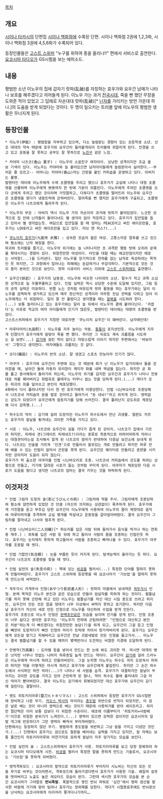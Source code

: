 [[목차]]
== 개요 ==
[[시이나 타카시]]의 단편집 [[시이나 백화점]]에 수록된 단편. 시이나 백화점 2권에 1,2,3화, 시이나 백화점 3권에 4,5,6화가 수록되어 있다.

등장인물들은 [[고스트 스위퍼]] "누구를 위하여 종을 울리나!!" 편에서 서비스로 출연한다. [[요코시마 타다오]]가 GS시험을 보는 에피소드.

== 내용 ==
평범한 소년 이노우의 집에 갑자기 랏파(乱破)를 자칭하는 효우가와 요우간 남매가 나타나 보호를 해주겠다고 끼어들게 된다. 이노우 가는 과거 [[전국시대]], 죽을 뻔 했던 무장을 도와준 적이 있었고 그 답례로 자손대대 랏파(乱破)[* [[닌자]]를 가리키는 방언 가운데 하나.]의 도움을 받게 되었다는 것이다. 두 명이 일으키는 트러블 앞에 이노우의 평범한 생활은 무너지게 된다.

== 등장인물 ==
 * 이노우(伊能) : 평범함을 자부하고 있으며, 다소 놀림받는 경향이 있는 초등학생 소년. 선조 대대의 약속 때문에 효우가와 요우간이 들러붙게되어 트러블에 휘말리게 된다. 안경을 쓰고 있고 운동을 잘 못하고 공부도 잘 못하므로 [[노진구]] 같은 느낌.

 * 카야마 나츠코(香山 夏子) : 이노우의 소꿉친구 여자아이. 상냥한 성격이지만 조금 울보 기색이 있다. 이노우는 카야마와 늘 붙어있으면 남자아이들에게 놀림받아서 싫어한다.--부러운 줄 모르고-- 어머니는 카야마(香山)라는 간판을 붙인 커피숍을 운영하고 있다. 아버지는 불명.
 발렌타인 데이에 이노우에게 수제 초콜렛을 주려고 했으나 효우가가 교실에 나타나 대형 초콜렛을 선물하며 이노우에게 뽀뽀까지 한 탓에 기분이 뒤틀린다. 이노우에게 주려던 초콜렛을 오다 군에게 주려고 했던 것이라며 거짓말하고, 다투다가 초콜렛을 떨어뜨려 이노우와 요우간은 초콜렛을 찾다가 냉동트럭에 갇혀버린다. 얼어죽을 뻔 했지만 효우가에게 구출되고, 초콜렛은 이노우가 나츠코에게 돌려주게 된다.

 * 이노우의 부모 : 아버지 역시 이노우 가의 자손이라 과거에 랏파가 붙어있었다. 느긋한 성격으로 집 안에 닌자들이 돌아다녀도 별 생각이 없이 적응하고 있다. 효우가가 집안일을 돕고 있어서 별 생각없는듯. 여담으로 집안일을 할 때 엄마는 PEACE라고 써진 에이프런을, 효우가는 LOVE라고 써진 에이프런을 입고 있다. 러브 앤 피스?(...)

 * [[쿠노이치 효우가]](九能市 氷雅) : 성숙한 모습의 젊은 여성. 고풍스러운 말투를 쓰고 있으며 평소에는 닌자 복장을 한다.
 파괴와 트러블을 즐기고, 이노우의 위기에는 늘 나타나지만 초 과격한 행동 탓에 오히려 문제를 확대시키는 경향이 있다. 위험천만한 여성이다. 타인을 대할 때는 애교만점이지만 때로는 사악함(...)을 드러낸다. 일단 이노우를 장기적으로 천하를 잡는 남자로 육성하려는 목적인 듯 하지만, 그 과정에서 일어나는 피해에는 둔감하거나 무감각하다. 기본적으로 모든 것이 흥미 본위인 것으로 보인다. 랏파 시큐리티 서비스 이외에 [[고스트 스위퍼]]에도 출연했다.

 * 요우간(妖岩) : 효우가의 남동생. 이노우와 비슷한 나이대의 소년. 말수가 적고 과묵 소심한 성격으로 늘 우물쭈물하고 있다. 인법 실력은 역시 상당한 수준에 도달해 있지만, 그림 등의 공작 실력은 미묘하다. 반쯤 노는 것처럼 여유있게 랏파 활동을 하는 효우가와는 달리 이노우를 끔찍하게 생가하고 있으며 매우 헌신적인 성격이라 아무튼 전심 전력을 다하고 있어 이노우에게는 더 위험하다. 일이 잘 안 풀렸다고 생각했을 때는 [[할복]]을 시도하려 한다.(...) 보통 놀러다니고 있는 효우가와는 달리 늘 뒤에서 이노우의 곁에 붙어다닌다. '귀엽다'는 이유로 학교의 여자 아이들에게 인기가 많은듯, 발렌타인 데이에는 대량의 초콜렛을 받았다.
 고스트스위퍼에서 효우가가 지칭한 대로라면 '쿠노이치 요우간'이 돼버린다. 남자애인데!

 * 마루타마치(丸田町) : 이노우를 자주 놀리는 악동. [[퉁퉁이]] 포지션인듯. 이노우에게 지우개 던졌다가 효우가에게 칼맞아 죽을 뻔 했다. 하지만 그 뒤로도 계속 괴롭힘을 시도하는 걸 보면(...) [[감기]]에 걸린 적이 없다고 자랑스럽게 이야기 하지만 주변에서는 '바보라서' 그렇다고 생각한다. 여자애들도 괴롭히는 것 같다.

 * 오다(織田) : 이노우의 반의 소년. 잘 생겼고 스포츠 만능이라 인기가 많다.

 * 야쿠자 : 효우가와 요우간이 주변에 있는 것 때문에 화가 난 이노우가 길거리에서 돌을 걷어찼을 때, 날아간 돌에 자동차 유리창이 깨지자 화를 내며 멱살을 잡는다. 하지만 곧 화를 풀고 용서해줘서 돌아가려 하는데, 이노우의 위기를 감지한 요우간과 효우가가 나타나 전봇대로 차를 꿰어버리고 휘발유로 불태우는 터무니 없는 짓을 당하게 된다.(...) 게다가 모든 파괴의 죄를 덮어쓰고 본인이 체포당했다.
 4화에서 다시 풀려나지만 다시 한 번 효우가에게 이용당한다. 인법 니닌바오리로 조종당해서 나츠코네 커피숍의 문을 발로 걷어차고 들어가서 "돈 내놔!"라고 외치게 된다. 영락없는 강도가 되었다가 요우간에게 칼등치기를 당해 쓰러진다. 결국 풀려난지 강도죄로 체포당해 다시 감옥행.(...)

 * 하수도의 악어 : 감기에 걸려 도망치던 이노우가 하수도에서 만난 괴생물. 철판도 자르는 효우가의 칼날을 튕겨내는 괴이한 가죽을 가지고 있다.

 * 시로 : 이노우, 나츠코와 요우간이 길을 가다가 줍게 된 강아지. 나츠코가 집에서 기르려 하지만, 피레네 견(그레이트 피레네즈?)이라는 종류로 최종적으로 어마어마하게 자라나는 대형견이라는걸 조사해서 알게 된 나츠코의 엄마가 반대하여 다음날 보건소에 보내게 된다. 나츠코는 인술을 가르쳐 '인견'으로 만들어서 쓸모있는 개로 만들려고 하지만 하루 만에 배울 수 있는 인법이 없어서 곤란을 겪게 된다. 요우간은 웨이터로 만들려고 훈련을 시키지만 강아지라 도움이 되지 않는다.
 효우가가 막 출소한 야쿠자를 인법 니닌바오리로 조종. 나츠코네 커피숍에서 강도를 하려는 상황으로 만들고, 거기에 달려온 시로가 돕는 것처럼 꾸미게 된다. 야쿠자가 체포당한 다음 시로가 도움을 줬다고 생각한 나츠코의 엄마는 결국 키우는 것을 허락하게 된다.

== 이것저것 ==
 * 인법 그림자 도핑의 술(影どうぴんぐの術) : 그림자에 약을 주사. 그림자에게 조종당하여 평소에 얌전하게 있었던 것 만큼 (자신의 의지와는 상관없이) 폭주하게 된다. 효우가에게 거짓말을 듣고 부추김 당한 요우간이 이노우에게 사용하여 이노우의 몸이 제멋대로 움직여 마루타마치를 추격하며 교실 몇개를 박살내고 운동장을 갈아엎어버렸다. 결국 요우간이 그림자를 잘라내고 나서야 멈추게 된다.

 * 인법 니닌바오리(二人羽織)[* 하오리를 입은 사람 뒤에 들어가서 음식을 먹거나 하는 연회용 재주.] : 외투를 입은 사람 등 뒤에 파고 들어서 사람의 몸을 조종하는 인법인듯 하다. 효우가는 눈치채지 못하게 파고들어서 사람을 조종하고 빠져나올 수 있다. 효우가가 야쿠자를 조종할 때 썻다.

 * 인법 기합안(気合眼) : 눈을 부릅뜬 듯이 커지게 된다. 탐색능력이 올라가는 듯 하다. 요우간이 나츠코의 초콜렛을 찾을 때 썻다.

 * 인법 실언의 술(失言の術) : 목에 있는 [[비공]]을 찔러서(...) 특정한 단어를 말하지 못하게 만들어버린다. 효우가가 고스트 스위퍼에 등장햇을 때 요코시마가 '기브업'을 말하지 못하게 만드는데 써먹었다.

 * 꼭두각시 카게무샤 인형(あやつり影武者人形) : 랏파의 마을에서 보내져온 [[꼭두각시]] 인형. 본래 목적은 이노우 본인과 같은 모습으로 만들어 암살자를 피하게 하는 것이다. 뜀틀넘기를 하지 못해 곤란해 하고 있던 이노우는 뜀틀넘기를 자신 대신 시킬 용도로 쓰려고 하지만, 요우간이 만든 것은 얼굴 형태가 너무 이상해서 써먹지 못하고 포기한다. 하지만 다음날 효우가가 자신이 새로 만든 인형으로 이노우를 대신하여 수업을 받게 만든다.
 효우가의 조종으로 이노우 인형은 [[완벽초인]]같은 모습을 보이며 인기를 얻게 된다. 인형 조종이 너무 쉽다고 생각한 효우가는 '이노우가 천하에 군림하려면' "인형으로 대신하고 본인은 처분"하는게 더 빠르겠다는 위험천만한 농담(?)을 하게 되고, 요우간이 그걸 듣고 인형을 빼앗아 도망치다가 빠진 인형의 머리가 트럭에 치어서 망가져버리게 된다. 효우가는 요우간에게 모든걸 맡기고 피해버리고 요우간은 전날 괴발새발로 만든 인형을 들고가서... 이노우는 결국 뜀틀넘기를 할 수 있을 때까지 몇백번이나 도전하는 비참한 지경에 도달하게 된다.

 * 만병약(万病薬) : 도마뱀 등을 넣어서 만드는 한 눈에 봐도 괴이한 약. 마시면 대개의 병은 낫지만 너무나 맛없는 나머지 하루종일 눕게 만드는 약이다. 요우간이 [[감기]]에 걸려 드러누은 이노우에게 마시게 하려고 만들어버린다. 그걸 눈치챈 이노우는 하수도 까지 도망쳐서 피하려 하지만 약을 어떻게든 마시게 하려고 효우가와 요우간에게 붙잡힌다. 하지만 그 순간 하수도에서 서식하던 하얀 악어(...)가 나타나 세 사람을 습격. 효우가가 대결하지만 칼날이 부러지는 괴이한 강도를 가지고 있어 곤란하게 된 찰나, 약이 하수도 물에 흘러내려 그걸 마신 악어가 뻗어버린다. 결국 이노우는 감기에서 회복되었지만 대신 효우가와 요우간이 감기에 걸린다는 결말이다.

 * 영도 히토키리마루(霊刀ヒトキリマル) : 고스트 스위퍼에서 등장한 효우가가 GS시험편에 장비하고 나온 무기. [[카오스 박사]]의 마리아는 [[총도법]] 위반으로 반칙이 되었지만, 이 검은 날로 베는 것이 아니라 영력으로 베는 것이기 때문에 사용허가를 받아 세이프라고. 하지만 절단력은 이미 보통 검보다 더 위험한 수준이다. 애초에 이름부터가 '히토키리=사람베기'이므로 위험한 분위기가 느껴진다.(...) 영력이 있으면 강력한 검이지만 요코시마의 일발 개그에 반응하다가 그만 영력이 빠져서 부러져버렸다.
 단편에서는 등장하지 않던 무기. 평범하게 총도법을 위반하고 그냥 칼을 가지고 다녔던 것인가.(...) 단편에서 효우가는 검으로도 철판을 베어내는 실력을 가지고 있지만, 칼 자체는 보통 물건인지 히토키리마루와 마찬가지로 묘하게 칼날이 자주 망가지는 모습을 보인다.

 * 인법 실언의 술 : 고스트스위퍼에서 효우가가 사용. 히토키리마루를 보고 당장 항복하려 하는 요코시마 타다오에게 시전. [[비공]]을 찔러서 특정한 말을 못하게 만드는 기술로서, 요코시마는 '기브업'을 못하게 되버렸다.

 * 영적격투모드 : 요코시마의 발악으로 히토키리마루가 부러지자 시노비는 자신의 모든 것을 무기로 바꾸는 것이라면서, 격투모드에 들어가겠다면서 효우가가 사용한 기술. 왜일까 겉옷을 벗어버리고 노출도 높은 레오타드 모습이 된다. 그런데 섹시한 효우가의 모습을 본 순간 요코시마가 그야말로 '''번뇌폭발'''. 폭발적으로 쌓인 번뇌 파워로 '심안'에서 영파 광산을 발사한 바람에 거기에 맞아 밀려나 효우가는 장외패를 당한다. 게다가 시합종료후에도 번뇌광선을 난사하는 요코시마에게 이리저리 쫓겨다니기까지….
